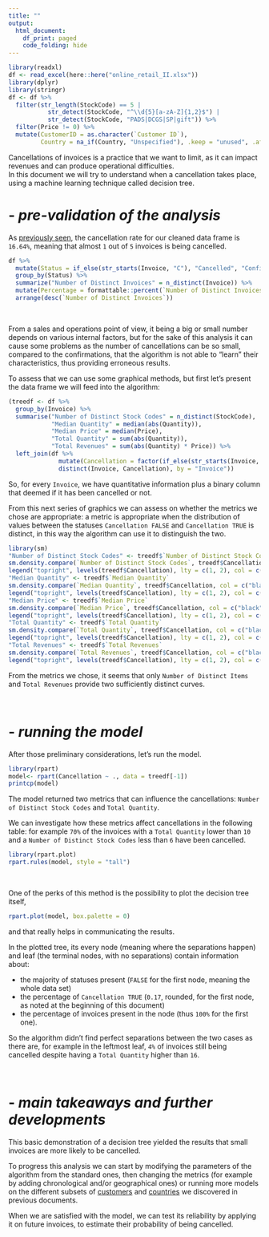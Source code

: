 ```yaml
---
title: ""
output: 
  html_document: 
    df_print: paged
    code_folding: hide
---
```


```r
library(readxl)
df <- read_excel(here::here("online_retail_II.xlsx"))
library(dplyr)
library(stringr)
df <- df %>%
  filter(str_length(StockCode) == 5 |
           str_detect(StockCode, "^\\d{5}[a-zA-Z]{1,2}$") |
           str_detect(StockCode, "PADS|DCGS|SP|gift")) %>%
  filter(Price != 0) %>%
  mutate(CustomerID = as.character(`Customer ID`),
         Country = na_if(Country, "Unspecified"), .keep = "unused", .after = Price)
```

Cancellations of invoices is a practice that we want to limit, as it can impact revenues and can produce operational difficulties.   
In this document we will try to understand when a cancellation takes place, using a machine learning technique called decision tree.

# - *pre-validation of the analysis* 
 
As [previously seen](https://pykaalexandro.github.io/An-Online-Retailer-Investigation/Investigating_Invoices.html#-_basic_breakdown), the cancellation rate for our cleaned data frame is `16.64%`, meaning that almost `1` out of `5` invoices is being cancelled.

```r
df %>%
  mutate(Status = if_else(str_starts(Invoice, "C"), "Cancelled", "Confirmed")) %>%
  group_by(Status) %>%
  summarize("Number of Distinct Invoices" = n_distinct(Invoice)) %>%
  mutate(Percentage = formattable::percent(`Number of Distinct Invoices` / sum(`Number of Distinct Invoices`))) %>%
  arrange(desc(`Number of Distinct Invoices`))
```

<br>

From a sales and operations point of view, it being a big or small number depends on various internal factors, but for the sake of this analysis it can cause some problems as the number of cancellations can be so small, compared to the confirmations, that the algorithm is not able to "learn" their characteristics, thus providing erroneous results.

To assess that we can use some graphical methods, but first let's present the data frame we will feed into the algorithm:

```r
(treedf <- df %>%
  group_by(Invoice) %>%
  summarise("Number of Distinct Stock Codes" = n_distinct(StockCode),
            "Median Quantity" = median(abs(Quantity)),
            "Median Price" = median(Price),
            "Total Quantity" = sum(abs(Quantity)),
            "Total Revenues" = sum(abs(Quantity) * Price)) %>%
  left_join(df %>%
              mutate(Cancellation = factor(if_else(str_starts(Invoice, "C"), TRUE, FALSE))) %>%
              distinct(Invoice, Cancellation), by = "Invoice"))
```

So, for every `Invoice`, we have quantitative information plus a binary column that deemed if it has been cancelled or not.


From this next series of graphics we can assess on whether the metrics we chose are appropriate: a metric is appropriate when the distribution of values between the statuses `Cancellation FALSE` and `Cancellation TRUE` is distinct, in this way the algorithm can use it to distinguish the two.

```r
library(sm)
"Number of Distinct Stock Codes" <- treedf$`Number of Distinct Stock Codes`
sm.density.compare(`Number of Distinct Stock Codes`, treedf$Cancellation, col = c("black", "darkgrey"))
legend("topright", levels(treedf$Cancellation), lty = c(1, 2), col = c("black", "darkgrey"))
"Median Quantity" <- treedf$`Median Quantity`
sm.density.compare(`Median Quantity`, treedf$Cancellation, col = c("black", "darkgrey"))
legend("topright", levels(treedf$Cancellation), lty = c(1, 2), col = c("black", "darkgrey"))
"Median Price" <- treedf$`Median Price`
sm.density.compare(`Median Price`, treedf$Cancellation, col = c("black", "darkgrey"))
legend("topright", levels(treedf$Cancellation), lty = c(1, 2), col = c("black", "darkgrey"))
"Total Quantity" <- treedf$`Total Quantity`
sm.density.compare(`Total Quantity`, treedf$Cancellation, col = c("black", "darkgrey"))
legend("topright", levels(treedf$Cancellation), lty = c(1, 2), col = c("black", "darkgrey"))
"Total Revenues" <- treedf$`Total Revenues`
sm.density.compare(`Total Revenues`, treedf$Cancellation, col = c("black", "darkgrey"))
legend("topright", levels(treedf$Cancellation), lty = c(1, 2), col = c("black", "darkgrey"))
```

From the metrics we chose, it seems that only `Number of Distinct Items` and `Total Revenues` provide two sufficiently distinct curves.

<br>

# - *running the model*
 
After those preliminary considerations, let's run the model.

```r
library(rpart)
model<- rpart(Cancellation ~ ., data = treedf[-1])
printcp(model)
```

The model returned two metrics that can influence the cancellations: `Number of Distinct Stock Codes` and `Total Quantity`.

We can investigate how these metrics affect cancellations in the following table: for example `70%` of the invoices with a `Total Quantity` lower than `10` and a `Number of Distinct Stock Codes` less than `6` have been cancelled.

```r
library(rpart.plot)
rpart.rules(model, style = "tall") 
```

<br>

One of the perks of this method is the possibility to plot the decision tree itself, 

```r
rpart.plot(model, box.palette = 0)
```

and that really helps in communicating the results.

In the plotted tree, its every node (meaning where the separations happen) and leaf (the terminal nodes, with no separations) contain information about:

 - the majority of statuses present (`FALSE` for the first node, meaning the whole data set)
 - the percentage of `Cancellation TRUE` (`0.17`, rounded, for the first node, as noted at the beginning of this document)
 - the percentage of invoices present in the node (thus `100%` for the first one).

So the algorithm didn't find perfect separations between the two cases as there are, for example in the leftmost leaf, `4%` of invoices still being cancelled despite having a `Total Quantity` higher than `16`.

<br>

# - *main takeaways and further developments*

This basic demonstration of a decision tree yielded the results that small invoices are more likely to be cancelled.

To progress this analysis we can start by modifying the parameters of the algorithm from the standard ones, then changing the metrics (for example by adding chronological and/or geographical ones) or running more models on the different subsets of [customers](https://pykaalexandro.github.io/An-Online-Retailer-Investigation/Investigating_Customers.html#-_cancelling_customers) and [countries](https://pykaalexandro.github.io/An-Online-Retailer-Investigation/Investigating_Invoices.html#-_country_breakdown) we discovered in previous documents.

When we are satisfied with the model, we can test its reliability by applying it on future invoices, to estimate their probability of being cancelled.